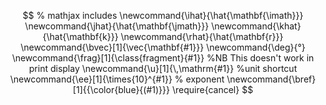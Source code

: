 
<!-- MathJax macros -->
:::{.hidden}
$$
% mathjax includes
\newcommand{\ihat}{\hat{\mathbf{\imath}}}
\newcommand{\jhat}{\hat{\mathbf{\jmath}}}
\newcommand{\khat}{\hat{\mathbf{k}}}
\newcommand{\rhat}{\hat{\mathbf{r}}}
\newcommand{\bvec}[1]{\vec{\mathbf{#1}}}
\newcommand{\deg}{°}
\newcommand{\frag}[1]{\class{fragment}{#1}} %NB This doesn't work in print display
\newcommand{\u}[1]{\,\mathrm{#1}} %unit shortcut
\newcommand{\ee}[1]{\times{10}^{#1}} % exponent
\newcommand{\bref}[1]{{\color{blue}{(#1)}}}
\require{cancel}
$$
:::